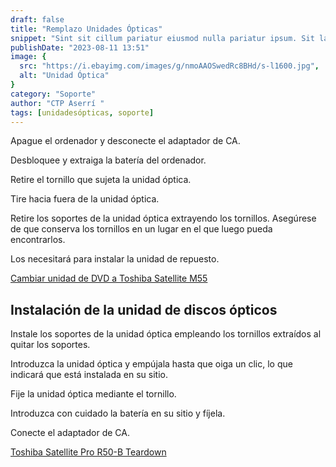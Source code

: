 ```yaml
---
draft: false
title: "Remplazo Unidades Ópticas"
snippet: "Sint sit cillum pariatur eiusmod nulla pariatur ipsum. Sit laborum anim qui mollit tempor pariatur nisi minim dolor. Aliquip et adipisicing sit sit fugiat"
publishDate: "2023-08-11 13:51"
image: {
  src: "https://i.ebayimg.com/images/g/nmoAAOSwedRc8BHd/s-l1600.jpg",
  alt: "Unidad Óptica"
}
category: "Soporte"
author: "CTP Aserrí "
tags: [unidadesópticas, soporte]
---
```


Apague el ordenador y desconecte el adaptador de CA.
   
Desbloquee y extraiga la batería del ordenador.

Retire el tornillo que sujeta la unidad óptica.

Tire hacia fuera de la unidad óptica.

Retire los soportes de la unidad óptica extrayendo los tornillos. Asegúrese de que conserva los tornillos en un lugar en el que luego pueda encontrarlos.

Los necesitará para instalar la unidad de repuesto.

[Cambiar unidad de DVD a Toshiba Satellite M55](https://www.youtube.com/watch?v=0k367bX1tsc&ab_channel=JairoJaimes)

## Instalación de la unidad de discos ópticos

Instale los soportes de la unidad óptica empleando los tornillos extraídos al quitar los soportes.

Introduzca la unidad óptica y empújala hasta que oiga un clic, lo que indicará que está instalada en su sitio.  

Fije la unidad óptica mediante el tornillo.

Introduzca con cuidado la batería en su sitio y fíjela.  

Conecte el adaptador de CA.

[Toshiba Satellite Pro R50-B Teardown](https://youtu.be/i0ZpVziWV4k)

